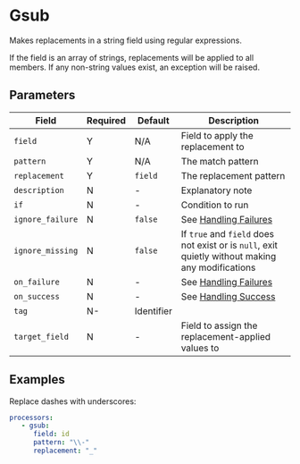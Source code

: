 # Gsub

<Synopsis>
Makes replacements in a string field using regular expressions.
</Synopsis>

If the field is an array of strings, replacements will be applied to all members. If any non-string values exist, an exception will be raised.

## Parameters

|Field|Required|Default|Description|
|---|---|---|---|
|`field`|Y|N/A|Field to apply the replacement to|
|`pattern`|Y|N/A|The match pattern|
|`replacement`|Y|`field`|The replacement pattern|
|`description`|N|-|Explanatory note|
|`if`|N|-|Condition to run|
|`ignore_failure`|N|`false`|See [Handling Failures](../handling-failures.mdx)|
|`ignore_missing`|N|`false`|If `true` and `field` does not exist or is `null`, exit quietly without making any modifications|
|`on_failure`|N|-|See [Handling Failures](../handling-failures.mdx)|
|`on_success`|N|-|See [Handling Success](../handling-success.mdx)|
|`tag`|N-|Identifier|
|`target_field`|N|-|Field to assign the replacement-applied values to|

## Examples

Replace dashes with underscores:

```yaml
processors:
   - gsub:
      field: id
      pattern: "\\-"
      replacement: "_"
```
